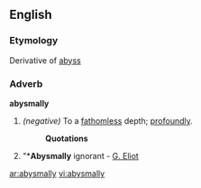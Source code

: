 ==English==

===Etymology===
Derivative of [[abyss]]

===Adverb===
'''abysmally'''

# ''(negative)'' To a [[fathomless]] depth; [[profoundly]].
#:'''Quotations'''
#"*'''Abysmally''' ignorant -  [[G. Eliot]]

[[ar:abysmally]]
[[vi:abysmally]]